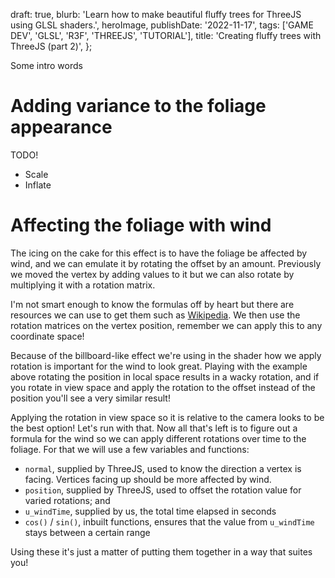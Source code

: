 
  draft: true,
  blurb: 'Learn how to make beautiful fluffy trees for ThreeJS using GLSL shaders.',
  heroImage,
  publishDate: '2022-11-17',
  tags: ['GAME DEV', 'GLSL', 'R3F', 'THREEJS', 'TUTORIAL'],
  title: 'Creating fluffy trees with ThreeJS (part 2)',
};

Some intro words

# Adding variance to the foliage appearance

TODO!

- Scale
- Inflate

# Affecting the foliage with wind

The icing on the cake for this effect is to have the foliage be affected by wind,
and we can emulate it by rotating the offset by an amount.
Previously we moved the vertex by adding values to it but we can also rotate by multiplying it with a rotation matrix.

I'm not smart enough to know the formulas off by heart but there are resources we can use to get them such
as [Wikipedia](https://en.wikipedia.org/wiki/Rotation_matrix#In_two_dimensions).
We then use the rotation matrices on the vertex position,
remember we can apply this to any coordinate space!

<PlaneWind />

Because of the billboard-like effect we're using in the shader how we apply rotation is important for the wind to look great.
Playing with the example above rotating the position in local space results in a wacky rotation,
and if you rotate in view space and apply the rotation to the offset instead of the position you'll see a very similar result!

Applying the rotation in view space so it is relative to the camera looks to be the best option!
Let's run with that.
Now all that's left is to figure out a formula for the wind so we can apply different rotations over time to the foliage.
For that we will use a few variables and functions:

- `normal`, supplied by ThreeJS, used to know the direction a vertex is facing. Vertices facing up should be more affected by wind.
- `position`, supplied by ThreeJS, used to offset the rotation value for varied rotations; and
- `u_windTime`, supplied by us, the total time elapsed in seconds
- `cos()` / `sin()`, inbuilt functions, ensures that the value from `u_windTime` stays between a certain range

Using these it's just a matter of putting them together in a way that suites you!

<TreeWind />
